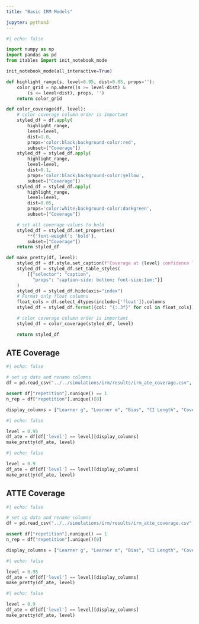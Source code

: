 ```yaml
---
title: "Basic IRM Models"

jupyter: python3
---
```


```python
#| echo: false

import numpy as np
import pandas as pd
from itables import init_notebook_mode

init_notebook_mode(all_interactive=True)

def highlight_range(s, level=0.95, dist=0.05, props=''):
    color_grid = np.where((s >= level-dist) &
        (s <= level+dist), props, '')
    return color_grid

def color_coverage(df, level):
    # color coverage column order is important
    styled_df = df.apply(
        highlight_range,
        level=level,
        dist=1.0,
        props='color:black;background-color:red',
        subset=["Coverage"])
    styled_df = styled_df.apply(
        highlight_range,
        level=level,
        dist=0.1,
        props='color:black;background-color:yellow',
        subset=["Coverage"])
    styled_df = styled_df.apply(
        highlight_range,
        level=level,
        dist=0.05,
        props='color:white;background-color:darkgreen',
        subset=["Coverage"])

    # set all coverage values to bold
    styled_df = styled_df.set_properties(
        **{'font-weight': 'bold'},
        subset=["Coverage"])
    return styled_df

def make_pretty(df, level):
    styled_df = df.style.set_caption(f"Coverage at {level} confidence level with {n_rep} repetitions")
    styled_df = styled_df.set_table_styles(
        [{"selector": "caption",
          "props": "caption-side: bottom; font-size:1em;"}]
    )
    styled_df = styled_df.hide(axis="index")
    # Format only float columns
    float_cols = df.select_dtypes(include=['float']).columns
    styled_df = styled_df.format({col: "{:.3f}" for col in float_cols})

    # color coverage column order is important
    styled_df = color_coverage(styled_df, level)

    return styled_df

```

## ATE Coverage

```python
#| echo: false

# set up data and rename columns
df = pd.read_csv("../../simulations/irm/results/irm_ate_coverage.csv", index_col=None)

assert df["repetition"].nunique() == 1
n_rep = df["repetition"].unique()[0]

display_columns = ["Learner g", "Learner m", "Bias", "CI Length", "Coverage"]
```


```python
#| echo: false

level = 0.95
df_ate = df[df['level'] == level][display_columns]
make_pretty(df_ate, level)
```


```python
#| echo: false

level = 0.9
df_ate = df[df['level'] == level][display_columns]
make_pretty(df_ate, level)
```


## ATTE Coverage


```python
#| echo: false

# set up data and rename columns
df = pd.read_csv("../../simulations/irm/results/irm_atte_coverage.csv", index_col=None)

assert df["repetition"].nunique() == 1
n_rep = df["repetition"].unique()[0]

display_columns = ["Learner g", "Learner m", "Bias", "CI Length", "Coverage"]
```


```python
#| echo: false

level = 0.95
df_ate = df[df['level'] == level][display_columns]
make_pretty(df_ate, level)
```


```python
#| echo: false

level = 0.9
df_ate = df[df['level'] == level][display_columns]
make_pretty(df_ate, level)
```